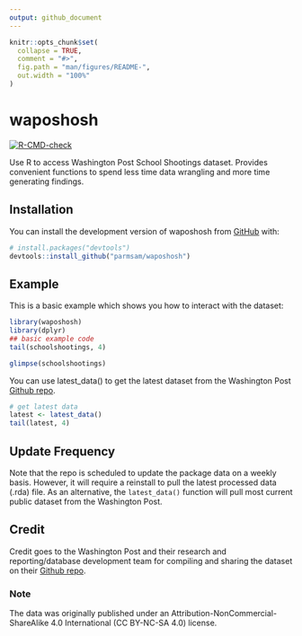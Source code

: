 ```yaml
---
output: github_document
---
```


<!-- README.md is generated from README.Rmd. Please edit that file -->

```r
knitr::opts_chunk$set(
  collapse = TRUE,
  comment = "#>",
  fig.path = "man/figures/README-",
  out.width = "100%"
)
```

# waposhosh 

<!-- badges: start -->
[![R-CMD-check](https://github.com/parmsam/waposhosh/actions/workflows/R-CMD-check.yaml/badge.svg)](https://github.com/parmsam/waposhosh/actions/workflows/R-CMD-check.yaml)
<!-- badges: end -->

Use R to access Washington Post School Shootings dataset. Provides convenient functions to spend less time data wrangling and more time generating findings.

## Installation

You can install the development version of waposhosh from [GitHub](https://github.com/) with:

``` r
# install.packages("devtools")
devtools::install_github("parmsam/waposhosh")
```

## Example

This is a basic example which shows you how to interact with the dataset:

```r
library(waposhosh)
library(dplyr)
## basic example code
tail(schoolshootings, 4)
```

```r
glimpse(schoolshootings)
```

You can use latest_data() to get the latest dataset from the Washington Post [Github repo](https://github.com/washingtonpost/data-school-shootings).

```r
# get latest data
latest <- latest_data()
tail(latest, 4)
```

## Update Frequency 

Note that the repo is scheduled to update the package data on a weekly basis. However, it will require a reinstall to pull the latest processed data (.rda) file. As an alternative, the `latest_data()` function will pull most current public dataset from the Washington Post.

## Credit
Credit goes to the Washington Post and their research and reporting/database development team for compiling and sharing the dataset on their [Github repo](https://github.com/washingtonpost/data-school-shootings).

### Note
The data was originally published under an Attribution-NonCommercial-ShareAlike 4.0 International (CC BY-NC-SA 4.0) license.

